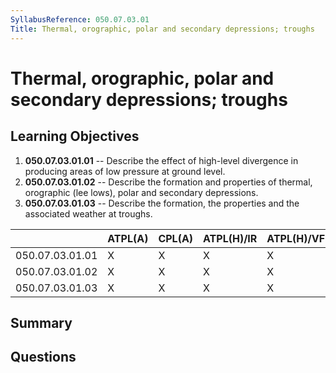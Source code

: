 ```yaml
---
SyllabusReference: 050.07.03.01
Title: Thermal, orographic, polar and secondary depressions; troughs
---
```


# Thermal, orographic, polar and secondary depressions; troughs

## Learning Objectives

1. **050.07.03.01.01** -- Describe the effect of high-level divergence in
   producing areas of low pressure at ground level.
2. **050.07.03.01.02** -- Describe the formation and properties of thermal,
   orographic (lee lows), polar and secondary depressions.
3. **050.07.03.01.03** -- Describe the formation, the properties and the
   associated weather at troughs.

|                 | ATPL(A) | CPL(A) | ATPL(H)/IR | ATPL(H)/VFR | CPL(H) | IR  | CBIR(A) |
| --------------- | ------- | ------ | ---------- | ----------- | ------ | --- | ------- |
| 050.07.03.01.01 | X       | X      | X          | X           | X      | X   | X       |
| 050.07.03.01.02 | X       | X      | X          | X           | X      | X   | X       |
| 050.07.03.01.03 | X       | X      | X          | X           | X      | X   | X       |

## Summary

## Questions
